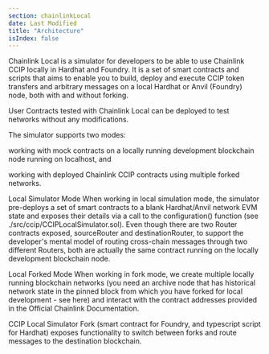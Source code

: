 ```yaml
---
section: chainlinkLocal
date: Last Modified
title: "Architecture"
isIndex: false
---
```


Chainlink Local is a simulator for developers to be able to use Chainlink CCIP locally in Hardhat and Foundry. It is a set of smart contracts and scripts
that aims to enable you to build, deploy and execute CCIP token transfers and arbitrary messages on a local Hardhat or Anvil (Foundry) node, both with and without forking.

User Contracts tested with Chainlink Local can be deployed to test networks without any modifications.

The simulator supports two modes:

working with mock contracts on a locally running development blockchain node running on localhost, and

working with deployed Chainlink CCIP contracts using multiple forked networks.

Local Simulator Mode
When working in local simulation mode, the simulator pre-deploys a set of smart contracts to a blank Hardhat/Anvil network EVM state and exposes their details via a call to the configuration() function (see ./src/ccip/CCIPLocalSimulator.sol). Even though there are two Router contracts exposed, sourceRouter and destinationRouter, to support the developer's mental model of routing cross-chain messages through two different Routers, both are actually the same contract running on the locally development blockchain node.

Local Forked Mode
When working in fork mode, we create multiple locally running blockchain networks (you need an archive node that has historical network state in the pinned block from which you have forked for local development - see here) and interact with the contract addresses provided in the Official Chainlink Documentation.

CCIP Local Simulator Fork (smart contract for Foundry, and typescript script for Hardhat) exposes functionality to switch between forks and route messages to the destination blockchain.
